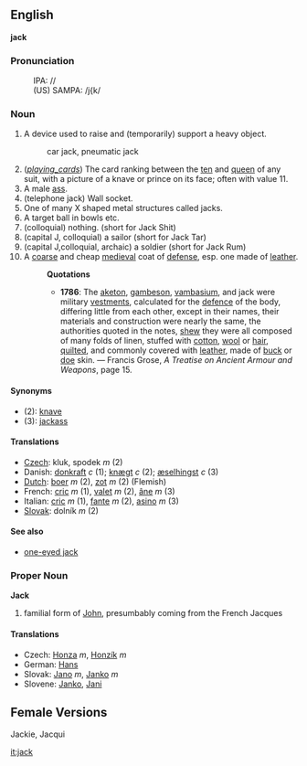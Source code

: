 ==English==
'''jack'''

===Pronunciation===
:IPA: //
:(US) SAMPA: /j{k/

===Noun===
# A device used to raise and (temporarily) support a heavy object.
#:car jack, pneumatic jack
# (''[[playing_cards]]'') The card ranking between the [[ten]] and [[queen]] of any suit, with a picture of a knave or prince on its face; often with value 11.
# A male [[ass]].
# (telephone jack) Wall socket.
# One of many X shaped metal structures called jacks.
# A target ball in bowls etc.
# (colloquial) nothing. (short for Jack Shit)
# (capital J, colloquial) a sailor (short for Jack Tar)
# (capital J,colloquial, archaic) a soldier (short for Jack Rum)
# A [[coarse]] and cheap [[medieval]] coat of [[defense]], esp. one made of [[leather]].
#:'''Quotations'''
#:*'''1786''':  The [[aketon]], [[gambeson]], [[vambasium]], and jack were military [[vestment]]s, calculated for the [[defence]] of the body, differing little from each other, except in their names, their materials and construction were nearly the same, the authorities quoted in the notes, [[shew]] they were all composed of many folds of linen, stuffed with [[cotton]], [[wool]] or [[hair]], [[quilt]]ed, and commonly covered with [[leather]], made of [[buck]] or [[doe]] skin. &mdash; Francis Grose, ''A Treatise on Ancient Armour and Weapons'', page 15.

====Synonyms====
*(2): [[knave]]
*(3): [[jackass]]

====Translations====
*[[Czech]]: kluk, spodek  ''m'' (2)
*Danish: [[donkraft]] ''c'' (1); [[knægt]] ''c'' (2); [[æselhingst]] ''c'' (3)
*[[Dutch]]: [[boer]] ''m'' (2), [[zot]] ''m'' (2) (Flemish)
*French: [[cric#French|cric]] ''m'' (1), [[valet]] ''m'' (2), [[âne]] ''m'' (3)
*Italian: [[cric#Italian|cric]] ''m'' (1), [[fante]] ''m'' (2), [[asino]] ''m'' (3)
*[[Slovak]]: dolník ''m'' (2)

====See also====
*[[one-eyed jack]]

=== Proper Noun ===
'''Jack'''
# familial form of [[John]], presumbably coming from the French Jacques

==== Translations ====
*Czech: [[Honza]] ''m'', [[Honzík]] ''m''
*German: [[Hans]]
*Slovak: [[Jano#Slovak|Jano]] ''m'', [[Janko#Slovak|Janko]] ''m''
*Slovene: [[Janko]], [[Jani]]

== Female Versions ==

Jackie, Jacqui

[[it:jack]]